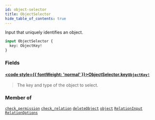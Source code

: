 ```yaml
---
id: object-selector
title: ObjectSelector
hide_table_of_contents: true
---
```








Input that uniquely identifies an object.

```graphql
input ObjectSelector {
  key: ObjectKey!
}
```


### Fields

#### [<code style={{ fontWeight: 'normal' }}>ObjectSelector.<b>key</b></code>](#)<Bullet />[`ObjectKey!`](/docs/directory-api-reference/schema/objects/inputs/object-key) <Badge class="secondary" text="non-null"/> <Badge class="secondary" text="input"/> <Badge class="secondary" text="objects"/>
> The key and type of the object to select.
> 



### Member of

[`check_permission`](/docs/directory-api-reference/schema/permissions/queries/check-permission)  <Badge class="secondary" text="query"/><Bullet />[`check_relation`](/docs/directory-api-reference/schema/relations/queries/check-relation)  <Badge class="secondary" text="query"/><Bullet />[`deleteObject`](/docs/directory-api-reference/schema/objects/mutations/delete-object)  <Badge class="secondary" text="mutation"/><Bullet />[`object`](/docs/directory-api-reference/schema/objects/queries/object)  <Badge class="secondary" text="query"/><Bullet />[`RelationInput`](/docs/directory-api-reference/schema/relations/inputs/relation-input)  <Badge class="secondary" text="input"/><Bullet />[`RelationOptions`](/docs/directory-api-reference/schema/objects/inputs/relation-options)  <Badge class="secondary" text="input"/>



